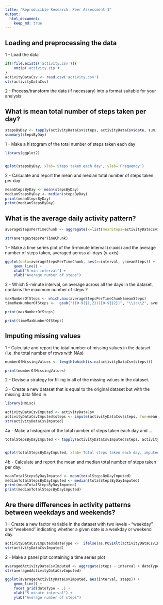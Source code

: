 ```yaml
---
title: "Reproducible Research: Peer Assessment 1"
output: 
  html_document:
    keep_md: true
---
```



## Loading and preprocessing the data
1 - Load the data

```r


if(!file.exists('activity.csv')){
    unzip('activity.zip')
}
activityDataCsv <- read.csv('activity.csv')
str(activityDataCsv)

```

2 - Process/transform the data (if necessary) into a format suitable for your analysis


## What is mean total number of steps taken per day?

```r
stepsByDay <- tapply(activityDataCsv$steps, activityDataCsv$date, sum, na.rm=TRUE)
summary(stepsByDay)


```

1 - Make a histogram of the total number of steps taken each day

```r
library(ggplot2)


qplot(stepsByDay, xlab='Steps taken each day', ylab='Frequency')

```

2 - Calculate and report the mean and median total number of steps taken per day

```r
meanStepsByDay <- mean(stepsByDay)
medianStepsByDay <- median(stepsByDay)
print(meanStepsByDay)
print(medianStepsByDay)
```
## What is the average daily activity pattern?

```r
averageStepsPerTimeChunk <- aggregate(x=list(meanSteps=activityDataCsv$steps), by=list(interval=activityDataCsv$interval), FUN=mean, na.rm=TRUE)

str(averageStepsPerTimeChunk)

```

1 - Make a time series plot of the 5-minute interval (x-axis) and the average number
of steps taken, averaged across all days (y-axis)


```r
ggplot(data=averageStepsPerTimeChunk, aes(x=interval, y=meanSteps)) +
    geom_line() +
    xlab("5-min interval") +
    ylab("Average number of steps") 

```

2 - Which 5-minute interval, on average across all the days in the dataset, contains the maximum number of steps ?

```r
maxNumberOfSteps <- which.max(averageStepsPerTimeChunk$meanSteps)
timeMaxNumberOfSteps <-  gsub("([0-9]{1,2})([0-9]{2})", "\\1:\\2", averageStepsPerTimeChunk[maxNumberOfSteps,'interval'])

print(maxNumberOfSteps)

print(timeMaxNumberOfSteps)

```


## Imputing missing values

1 - Calculate and report the total number of missing values in the dataset (i.e. the total number of rows with NAs)


```r
numberOfMissingValues <- length(which(is.na(activityDataCsv$steps)))

print(numberOfMissingValues)

```

2 - Devise a strategy for filling in all of the missing values in the dataset.

3 - Create a new dataset that is equal to the original dataset but with the missing data filled in.


```r
library(Hmisc)

activityDataCsvImputed <- activityDataCsv
activityDataCsvImputed$steps <- impute(activityDataCsv$steps, fun=mean)
str(activityDataCsvImputed)

```

4a - Make a histogram of the total number of steps taken each day and ...

```r
totalStepsByDayImputed <- tapply(activityDataCsvImputed$steps, activityDataCsvImputed$date, sum)


qplot(totalStepsByDayImputed, xlab='Total steps taken each day, imputed', ylab='Frequency')

```

4b - Calculate and report the mean and median total number of steps taken per day.

```r
meanTotalStepsByDayImputed <- mean(totalStepsByDayImputed)
medianTotalStepsByDayImputed <- median(totalStepsByDayImputed)
print(meanTotalStepsByDayImputed)
print(medianTotalStepsByDayImputed)
```

## Are there differences in activity patterns between weekdays and weekends?

1 - Create a new factor variable in the dataset with two levels - "weekday" and "weekend" indicating
whether a given date is a weekday or weekend day.


```r

activityDataCsvImputed$dateType <-  ifelse(as.POSIXlt(activityDataCsvImputed$date)$wday %in% c(0,6), 'weekend', 'weekday')
str(activityDataCsvImputed)

```

2 - Make a panel plot containing a time series plot

```r
averagedActivityDataCsvImputed <- aggregate(steps ~ interval + dateType, data=activityDataCsvImputed, mean)
str(averagedActivityDataCsvImputed)

ggplot(averagedActivityDataCsvImputed, aes(interval, steps)) + 
    geom_line() + 
    facet_grid(dateType ~ .) +
    xlab("5-minute interval") + 
    ylab("Average number of steps")
```